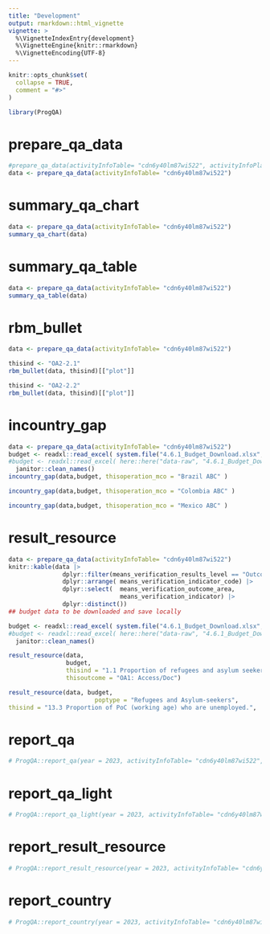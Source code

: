 ```yaml
---
title: "Development"
output: rmarkdown::html_vignette
vignette: >
  %\VignetteIndexEntry{development}
  %\VignetteEngine{knitr::rmarkdown}
  %\VignetteEncoding{UTF-8}
---
```


```r
knitr::opts_chunk$set(
  collapse = TRUE,
  comment = "#>"
)
```

```r
library(ProgQA)
```

<!-- WARNING - This vignette is generated by {fusen} from dev/function_documentation.Rmd: do not edit by hand -->

<!--
 For each fo the function you need, add FUSEN chunk through the Rstudio add-in " add {fusen} chunks"
 -->
 

# prepare_qa_data

    

  

```r
#prepare_qa_data(activityInfoTable= "cdn6y40lm87wi522", activityInfoPlan ="caqxz3lrqv8wig3", activityInfoCountry="cwpgxrfllcr4wv66")
data <- prepare_qa_data(activityInfoTable= "cdn6y40lm87wi522")
```

  

  

# summary_qa_chart

    

  

```r
data <- prepare_qa_data(activityInfoTable= "cdn6y40lm87wi522")
summary_qa_chart(data)
```

  

    

# summary_qa_table

    

  

```r
data <- prepare_qa_data(activityInfoTable= "cdn6y40lm87wi522")
summary_qa_table(data)
```

  

    

# rbm_bullet

    

  

```r

data <- prepare_qa_data(activityInfoTable= "cdn6y40lm87wi522")

thisind <- "OA2-2.1"
rbm_bullet(data, thisind)[["plot"]]

thisind <- "OA2-2.2"
rbm_bullet(data, thisind)[["plot"]]
```

  

   
   

# incountry_gap

    

  

```r
data <- prepare_qa_data(activityInfoTable= "cdn6y40lm87wi522")
budget <- readxl::read_excel( system.file("4.6.1_Budget_Download.xlsx", package = "ProgQA"),  skip = 1)|>  
#budget <- readxl::read_excel( here::here("data-raw", "4.6.1_Budget_Download.xlsx"),  skip = 1)|>
  janitor::clean_names() 
incountry_gap(data,budget, thisoperation_mco = "Brazil ABC" )

incountry_gap(data,budget, thisoperation_mco = "Colombia ABC" )

incountry_gap(data,budget, thisoperation_mco = "Mexico ABC" )
```

  

     



# result_resource

    

  

```r

data <- prepare_qa_data(activityInfoTable= "cdn6y40lm87wi522")
knitr::kable(data |>  
               dplyr::filter(means_verification_results_level == "Outcome" ) |>
               dplyr::arrange( means_verification_indicator_code) |>
               dplyr::select(  means_verification_outcome_area, 
                               means_verification_indicator) |>
               dplyr::distinct())
## budget data to be downloaded and save locally

budget <- readxl::read_excel( system.file("4.6.1_Budget_Download.xlsx", package = "ProgQA"),  skip = 1)|>  
#budget <- readxl::read_excel( here::here("data-raw", "4.6.1_Budget_Download.xlsx"),  skip = 1)|>
  janitor::clean_names() 

result_resource(data,
                budget, 
                thisind = "1.1 Proportion of refugees and asylum seekers registered on an individual basis.",
                thisoutcome = "OA1: Access/Doc")

result_resource(data, budget,
                        poptype = "Refugees and Asylum-seekers",
thisind = "13.3 Proportion of PoC (working age) who are unemployed.",  thisoutcome = "OA13: Livelihood")
```

  

  


# report_qa

    

  

```r
# ProgQA::report_qa(year = 2023, activityInfoTable= "cdn6y40lm87wi522",   folder = "dev/report")
```

  

  


# report_qa_light

    

  

```r
# ProgQA::report_qa_light(year = 2023, activityInfoTable= "cdn6y40lm87wi522",   folder = "dev/report")
```

  

  


# report_result_resource

    

  

```r
# ProgQA::report_result_resource(year = 2023, activityInfoTable= "cdn6y40lm87wi522",   folder = "dev/report")
```

  

  
  

# report_country

    

  

```r

# ProgQA::report_country(year = 2023, activityInfoTable= "cdn6y40lm87wi522",   folder = "dev/report")
```

  

  

<!--
 below is a default chunk to create and document your run_app function
-->




<!--
 Once you have created your back office functions , run the next chunk to install and package them


# There can be development actions

Create a chunk with 'development' actions

- The chunk needs to be named `development` or `dev`
- It contains functions that are used for package development only
- Note that you may want to store most of these functions in the 0-dev_history.Rmd file

These are only included in the present flat template file, their content will not be part of the package anywhere else.
-->


